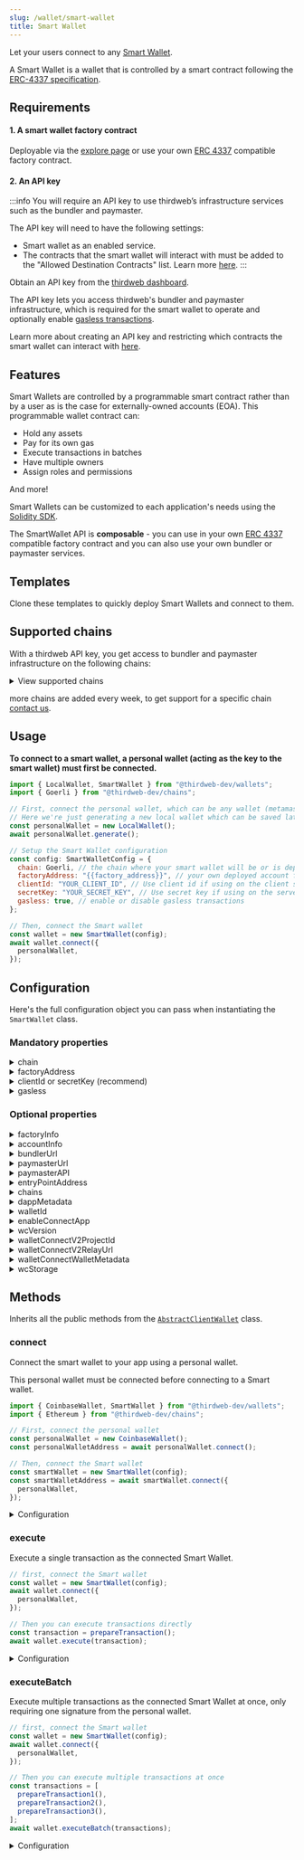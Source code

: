 ```yaml
---
slug: /wallet/smart-wallet
title: Smart Wallet
---
```



Let your users connect to any [Smart Wallet](/glossary/smart-wallet).

A Smart Wallet is a wallet that is controlled by a smart contract following the [ERC-4337 specification](https://eips.ethereum.org/EIPS/eip-4337).

## Requirements

#### 1. A smart wallet factory contract

Deployable via the [explore page](https://thirdweb.com/explore/smart-wallet) or use your own [ERC 4337](https://eips.ethereum.org/EIPS/eip-4337) compatible factory contract.

#### 2. An API key

:::info
You will require an API key to use thirdweb’s infrastructure services such as the bundler and paymaster.

The API key will need to have the following settings:
- Smart wallet as an enabled service.
- The contracts that the smart wallet will interact with must be added to the "Allowed Destination Contracts" list. Learn more [here](/api-keys#smart-wallet-allowed-destination-addresses).
:::

Obtain an API key from the [thirdweb dashboard](https://thirdweb.com/create-api-key).

The API key lets you access thirdweb's bundler and paymaster infrastructure, which is required for the smart wallet to operate and optionally enable [gasless transactions](/glossary/gasless-transactions).

Learn more about creating an API key and restricting which contracts the smart wallet can interact with [here](/api-keys).

## Features

Smart Wallets are controlled by a programmable smart contract rather than by a user as is the case for externally-owned accounts (EOA). This programmable wallet contract can:

- Hold any assets
- Pay for its own gas
- Execute transactions in batches
- Have multiple owners
- Assign roles and permissions

And more!

Smart Wallets can be customized to each application's needs using the [Solidity SDK](/solidity).

The SmartWallet API is **composable** - you can use in your own [ERC 4337](https://eips.ethereum.org/EIPS/eip-4337) compatible factory contract and you can also use your own bundler or paymaster services.

## Templates

Clone these templates to quickly deploy Smart Wallets and connect to them.

<div className="row" style={{ marginLeft: 8 }}>
  <div>
    <ViewRepoButton
      name={"js"}
      text="Node.js Script"
      link={"https://github.com/thirdweb-example/smart-wallet-script"}
    />
  </div>
  <div style={{ marginLeft: 12 }}>
    <ViewRepoButton
      name={"js"}
      text="React App"
      link={"https://github.com/thirdweb-example/smart-wallet-react"}
    />
  </div>
</div>

## Supported chains

With a thirdweb API key, you get access to bundler and paymaster infrastructure on the following chains:

<details>
  <summary>View supported chains</summary>
  <div>
    <ul>
      <li>
        <b>Goerli</b>
      </li>
      <li>
        <b>Sepolia</b>
      </li>
      <li>
        <b>Mumbai</b>
      </li>
      <li>
        <b>Base Goerli</b>
      </li>
      <li>
        <b>Optimism Goerli</b>
      </li>
      <li>
        <b>Arbitrum Goerli</b>
      </li>
      <li>
        <b>Linea Testnet</b>
      </li>
      <li>
        <b>Celo Alfajores Testnet</b>
      </li>
    </ul>
  </div>
</details>

more chains are added every week, to get support for a specific chain [contact us](https://thirdweb.typeform.com/to/Q93CVgUc?typeform-source=thirdweb-www-git-mariano-ftd-1670.thirdweb-preview.com).

## Usage

**To connect to a smart wallet, a personal wallet (acting as the key to the smart wallet) must first be connected.**

```javascript
import { LocalWallet, SmartWallet } from "@thirdweb-dev/wallets";
import { Goerli } from "@thirdweb-dev/chains";

// First, connect the personal wallet, which can be any wallet (metamask, walletconnect, etc.)
// Here we're just generating a new local wallet which can be saved later
const personalWallet = new LocalWallet();
await personalWallet.generate();

// Setup the Smart Wallet configuration
const config: SmartWalletConfig = {
  chain: Goerli, // the chain where your smart wallet will be or is deployed
  factoryAddress: "{{factory_address}}", // your own deployed account factory address
  clientId: "YOUR_CLIENT_ID", // Use client id if using on the client side, get it from dashboard settings
  secretKey: "YOUR_SECRET_KEY", // Use secret key if using on the server, get it from dashboard settings
  gasless: true, // enable or disable gasless transactions
};

// Then, connect the Smart wallet
const wallet = new SmartWallet(config);
await wallet.connect({
  personalWallet,
});
```

## Configuration

Here's the full configuration object you can pass when instantiating the `SmartWallet` class.

### Mandatory properties

<details>
  <summary>chain</summary>
  <div>

The chain that the Smart Wallet contract is deployed to.

Either a `Chain` object, from the [`@thirdweb-dev/chains`](https://www.npmjs.com/package/@thirdweb-dev/chains) package, a chain name, or an RPC URL.

</div>
</details>

<details>
  <summary>factoryAddress</summary>
  <div>

The address of the Smart Wallet Factory contract.

Must be a `string`.

</div>
</details>

<details>
  <summary>clientId or secretKey (recommend)</summary>
  <div>

Your API key can be obtained from the [thirdweb dashboard](https://thirdweb.com/create-api-key).

If you're using your own bundler and paymaster, you can set this to an empty string.

You can use either the `clientId` or the `secretKey` depending on whether your application is client or server side.

Must be a `string`.

</div>
</details>

<details>
  <summary>gasless</summary>
  <div>

Whether to turn on or off gasless transactions.

- If set to `true`, all gas fees will be paid by a paymaster.
- If set to `false`, all gas fees will be paid by the Smart Wallet itself (needs to be funded).

Must be a `boolean`.

</div>
</details>

### Optional properties

<details>
  <summary>factoryInfo</summary>
  <div>

Customize how the Smart Wallet Factory contract is interacted with. If not provided, the default functions will be used.

Must be a `object`. The object can contain the following properties:

- `createAccount` - a function that returns the transaction object to create a new Smart Wallet.
- `getAccountAddress` - a function that returns the address of the Smart Wallet contract given the owner address.
- `abi` - optional ABI. If not provided, the ABI will be auto-resolved.

Example:

```javascript
 const config: SmartWalletConfig = {
      chain,
      gasless,
      factoryAddress,
      clientId,
      // highlight-start
      factoryInfo: {
        createAccount: (factory, owner) => {
          return factory.prepare("customCreateAccount", [
            owner,
            getExtraData(),
          ]);
        },
        getAccountAddress(factory, owner) {
          return factory.call("getAccountAddress", [owner]);
        },
        abi: [...]
      },
      // highlight-end
    };
```

</div>
</details>

<details>
  <summary>accountInfo</summary>
  <div>

Customize how the Smart Wallet Account contract is interacted with. If not provided, the default functions will be used.

Must be a `object`. The object can contain the following properties:

- `execute` - a function that returns the transaction object to execute an arbitrary transaction.
- `getNonce` - a function that returns the current nonce of the account.
- `abi` - optional ABI. If not provided, the ABI will be auto-resolved.

Example:

```javascript
 const config: SmartWalletConfig = {
      chain,
      gasless,
      factoryAddress,
      clientId,
      // highlight-start
      accountInfo: {
        execute: (account, target, value, data) => {
          return account.prepare("customExecute", [
            target, value, data
          ]);
        },
        getNonce(account) {
          return account.call("getNonce");
        },
        abi: [...]
      },
      // highlight-end
    };
```

</div>
</details>

<details>
  <summary>bundlerUrl</summary>
  <div>

Your own bundler URL to send user operations to. Uses thirdweb's bundler by default.

Must be a `string`.

</div>
</details>

<details>
  <summary>paymasterUrl</summary>
  <div>

Your own paymaster URL to send user operations to for gasless transactions. Uses thirdweb's paymaster by default.

Must be a `string`.

</div>
</details>

<details>
  <summary>paymasterAPI</summary>
  <div>

Fully customize how the paymaster data is computed.

Must be a `PaymasterAPI` class.

Example:

```javascript
class MyPaymaster extends PaymasterAPI {
  async getPaymasterAndData(
    userOp: Partial<UserOperationStruct>,
  ): Promise<string> {
    // your implementation, must return the signed paymaster data
  }
}

const config: SmartWalletConfig = {
  chain,
  gasless,
  factoryAddress,
  clientId,
  // highlight-start
  paymasterAPI: new MyPaymaster(),
  // highlight-end
};
```

</div>
</details>

<details>
  <summary>entryPointAddress</summary>
  <div>

The entrypoint contract address. Uses v0.6 by default.

Must be a `string`.

</div>
</details>

<details>
  <summary>chains</summary>
  <div>

Provide an array of chains you want to support.

Must be an array of `Chain` objects, from the [`@thirdweb-dev/chains`](https://www.npmjs.com/package/@thirdweb-dev/chains) package.

Defaults to thirdweb's [default chains](/react/react.thirdwebprovider#default-chains).

```javascript
import { SmartWallet } from "@thirdweb-dev/wallets";
import { Ethereum } from "@thirdweb-dev/chains";

const wallet = new SmartWallet(
  // highlight-start
  {
    chains: [Ethereum],
  },
  // highlight-end
);
```

</div>
</details>

<details>
  <summary>dappMetadata</summary>
  <div>

Information about your app that the wallet will display when your app tries to connect to it.

Must be an object containing `name`, `url` and optionally `description` and `logoUrl` properties.

```javascript
import { SmartWallet } from "@thirdweb-dev/wallets";

const wallet = new SmartWallet({
  // highlight-start
  dappMetadata: {
    name: "thirdweb powered dApp",
    url: "https://thirdweb.com",
    description: "thirdweb powered dApp", // optional
    logoUrl: "https://thirdweb.com/favicon.ico", // optional
  },
  // highlight-end
});
```

</div>
</details>

<details>
  <summary>walletId</summary>
  <div>

An ID for the wallet that is used to store the wallet in the `walletStorage`.

```javascript
import { SmartWallet } from "@thirdweb-dev/wallets";

const wallet = new SmartWallet(
  // highlight-start
  {
    walletId: "wallet-id",
  },
  // highlight-end
);
```

</div>
</details>

<details>
  <summary>enableConnectApp</summary>
  <div>

Enables the wallet to be available to listen for WalletConnect events.

Note that to fully support this there needs to be a UI component to handle WalletConnect uris (`wc://`) and pass it to the wallet.

Defaults to `false`.

</div>
</details>

<details>
  <summary>wcVersion</summary>
  <div>

You can choose the WalletConnect version to support. Either `'v1'` or `'v2'`.

Defaults to `'v2'`.

**Note** that WalletConnect v1 is no longer maintained and will be [shutdown on June 28th, 2023](https://medium.com/walletconnect/walletconnect-v1-0-sunset-notice-and-migration-schedule-8af9d3720d2e)

</div>
</details>

<details>
  <summary>walletConnectV2ProjectId</summary>
  <div>

The WalletConnect V2 `projectId`. You can get one in the [WalletConnect docs](https://docs.walletconnect.com/2.0/web/sign/installation#1-obtain-project-id).

Defaults to a common `projectId` set by thirdweb. This should be ok for testing but note that if you want to deploy your mobile app it may make sense to create your own as WalletConnect may throttle traffic coming from the same `projectId`.

</div>
</details>

<details>
  <summary>walletConnectV2RelayUrl</summary>
  <div>

Define a custom Relay Server URL. Defaults to "wss://relay.walletconnect.com"

</div>
</details>

<details>
  <summary>walletConnectWalletMetadata</summary>
  <div>

Metadata that will be displayed in the dApp once your SmartWallet is connected to it.

```json
{
  name: string; // defaults to: "Thirdweb Smart Wallet",
  description: string; // defaults to: "Thirdweb Smart Wallet",
  url: string: // defaults to: "https://thirdweb.com",
  icons: string[]; // defaults to: ["https://thirdweb.com/favicon.ico"],
};
```

</div>
</details>

<details>
  <summary>wcStorage</summary>
  <div>

Synchronous storage needed by WalletConnect V2.

Defaults to synchronous storage implemented `localStorage`.

</div>
</details>

## Methods

Inherits all the public methods from the [`AbstractClientWallet`](interfaces/abstract-client-wallet) class.

### connect

Connect the smart wallet to your app using a personal wallet.

This personal wallet must be connected before connecting to a Smart wallet.

```javascript
import { CoinbaseWallet, SmartWallet } from "@thirdweb-dev/wallets";
import { Ethereum } from "@thirdweb-dev/chains";

// First, connect the personal wallet
const personalWallet = new CoinbaseWallet();
const personalWalletAddress = await personalWallet.connect();

// Then, connect the Smart wallet
const smartWallet = new SmartWallet(config);
const smartWalletAddress = await smartWallet.connect({
  personalWallet,
});
```

<details>
  <summary>Configuration</summary>
  <div>

#### personalWallet

The instance of a personal wallet that can sign transactions on the Smart Wallet.

Must be an `EVMWallet` instance such as [`CoinbaseWallet`](/wallet/coinbase-wallet) or [`MetamaskWallet`](/wallet/metamask).

Returns a `string` containing the wallet address, or throws an error if the connection fails.

```typescript
string;
```

</div>
</details>

### execute

Execute a single transaction as the connected Smart Wallet.

```javascript
// first, connect the Smart wallet
const wallet = new SmartWallet(config);
await wallet.connect({
  personalWallet,
});

// Then you can execute transactions directly
const transaction = prepareTransaction();
await wallet.execute(transaction);
```

<details>
  <summary>Configuration</summary>
  <div>

#### transaction

The transaction to execute. Must be of type `Transaction` from the [`@thirdweb-dev/sdk`](https://www.npmjs.com/package/@thirdweb-dev/sdk) package.

Creating these transactions can be done easily using the [Transaction Builder](/typescript/sdk.smartcontract.prepare) from the thirdweb SDK.

Returns a `TransactionResult` containing the transaction receipt.

```typescript
TransactionResult;
```

</div>
</details>

### executeBatch

Execute multiple transactions as the connected Smart Wallet at once, only requiring one signature from the personal wallet.

```javascript
// first, connect the Smart wallet
const wallet = new SmartWallet(config);
await wallet.connect({
  personalWallet,
});

// Then you can execute multiple transactions at once
const transactions = [
  prepareTransaction1(),
  prepareTransaction2(),
  prepareTransaction3(),
];
await wallet.executeBatch(transactions);
```

<details>
  <summary>Configuration</summary>
  <div>

#### transactions

An array of transactions to execute. Must be of type `Transaction[]` from the [`@thirdweb-dev/sdk`](https://www.npmjs.com/package/@thirdweb-dev/sdk) package.

Creating these transactions can be done easily using the [Transaction Builder](typescript/sdk.smartcontract.prepare) from the thirdweb SDK.

Returns a `TransactionResult` containing the transaction receipt.

```typescript
TransactionResult;
```

</div>
</details>

